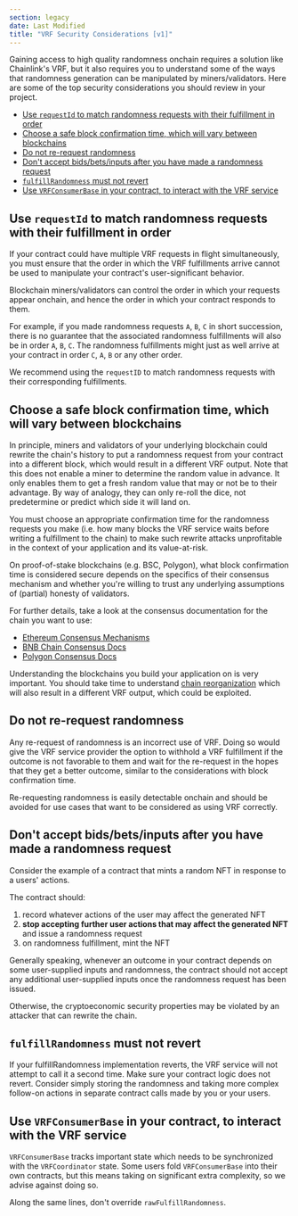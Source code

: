 ```yaml
---
section: legacy
date: Last Modified
title: "VRF Security Considerations [v1]"
---
```



<VrfCommon />

Gaining access to high quality randomness onchain requires a solution like Chainlink's VRF, but it also requires you to understand some of the ways that randomness generation can be manipulated by miners/validators. Here are some of the top security considerations you should review in your project.

- [Use `requestId` to match randomness requests with their fulfillment in order](#use-requestid-to-match-randomness-requests-with-their-fulfillment-in-order)
- [Choose a safe block confirmation time, which will vary between blockchains](#choose-a-safe-block-confirmation-time-which-will-vary-between-blockchains)
- [Do not re-request randomness](#do-not-re-request-randomness)
- [Don't accept bids/bets/inputs after you have made a randomness request](#dont-accept-bidsbetsinputs-after-you-have-made-a-randomness-request)
- [`fulfillRandomness` must not revert](#fulfillrandomness-must-not-revert)
- [Use `VRFConsumerBase` in your contract, to interact with the VRF service](#use-vrfconsumerbase-in-your-contract-to-interact-with-the-vrf-service)

## Use `requestId` to match randomness requests with their fulfillment in order

If your contract could have multiple VRF requests in flight simultaneously, you must ensure that the order in which the VRF fulfillments arrive cannot be used to manipulate your contract's user-significant behavior.

Blockchain miners/validators can control the order in which your requests appear onchain, and hence the order in which your contract responds to them.

For example, if you made randomness requests `A`, `B`, `C` in short succession, there is no guarantee that the associated randomness fulfillments will also be in order `A`, `B`, `C`. The randomness fulfillments might just as well arrive at your contract in order `C`, `A`, `B` or any other order.

We recommend using the `requestID` to match randomness requests with their corresponding fulfillments.

## Choose a safe block confirmation time, which will vary between blockchains

In principle, miners and validators of your underlying blockchain could rewrite the chain's history to put a randomness request from your contract into a different block, which would result in a different VRF output. Note that this does not enable a miner to determine the random value in advance. It only enables them to get a fresh random value that may or not be to their advantage. By way of analogy, they can only re-roll the dice, not predetermine or predict which side it will land on.

You must choose an appropriate confirmation time for the randomness requests you make (i.e. how many blocks the VRF service waits before writing a fulfillment to the chain) to make such rewrite attacks unprofitable in the context of your application and its value-at-risk.

On proof-of-stake blockchains (e.g. BSC, Polygon), what block confirmation time is considered secure depends on the specifics of their consensus mechanism and whether you're willing to trust any underlying assumptions of (partial) honesty of validators.

For further details, take a look at the consensus documentation for the chain you want to use:

- [Ethereum Consensus Mechanisms](https://ethereum.org/en/developers/docs/consensus-mechanisms/)
- [BNB Chain Consensus Docs](https://docs.binance.org/smart-chain/guides/concepts/consensus.html)
- [Polygon Consensus Docs](https://docs.matic.network/docs/contribute/bor/consensus/)

Understanding the blockchains you build your application on is very important. You should take time to understand [chain reorganization](https://blog.ethereum.org/2015/08/08/chain-reorganisation-depth-expectations/) which will also result in a different VRF output, which could be exploited.

## Do not re-request randomness

Any re-request of randomness is an incorrect use of VRF. Doing so would give the VRF service provider the option to withhold a VRF fulfillment if the outcome is not favorable to them and wait for the re-request in the hopes that they get a better outcome, similar to the considerations with block confirmation time.

Re-requesting randomness is easily detectable onchain and should be avoided for use cases that want to be considered as using VRF correctly.

## Don't accept bids/bets/inputs after you have made a randomness request

Consider the example of a contract that mints a random NFT in response to a users' actions.

The contract should:

1. record whatever actions of the user may affect the generated NFT
1. **stop accepting further user actions that may affect the generated NFT** and issue a randomness request
1. on randomness fulfillment, mint the NFT

Generally speaking, whenever an outcome in your contract depends on some user-supplied inputs and randomness, the contract should not accept any additional user-supplied inputs once the randomness request has been issued.

Otherwise, the cryptoeconomic security properties may be violated by an attacker that can rewrite the chain.

## `fulfillRandomness` must not revert

If your fulfillRandomness implementation reverts, the VRF service will not attempt to call it a second time. Make sure your contract logic does not revert. Consider simply storing the randomness and taking more complex follow-on actions in separate contract calls made by you or your users.

## Use `VRFConsumerBase` in your contract, to interact with the VRF service

`VRFConsumerBase` tracks important state which needs to be synchronized with the `VRFCoordinator` state. Some users fold `VRFConsumerBase` into their own contracts, but this means taking on significant extra complexity, so we advise against doing so.

Along the same lines, don't override `rawFulfillRandomness`.
